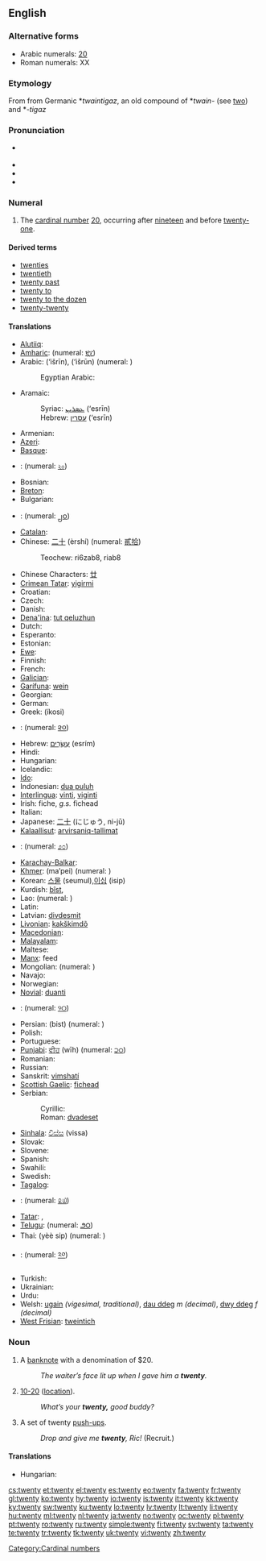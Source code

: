 ==English==

{{rank|appear|thoughts|former|662|twenty|lips|donations|George}}

===Alternative forms===
{{cardinalbox|en|19|20|21|nineteen|twenty-one|ord=twentieth}}
* Arabic numerals: [[20]] {{i|see for numerical forms in other scripts}}
* Roman numerals: XX
<!-- Please add other numerical forms to the page for 20 instead of here. -->

===Etymology===
From {{etyl|ang|en}} {{term|twentiġ|lang=ang}} from Germanic *''twaintigaz'', an old compound of *''twain-'' (see [[two]]) and *''-tigaz''

===Pronunciation===
* {{a|UK|US}} {{IPA|/ˈtwɛn.tiː/|/ˈtwɛ.ɾ̃iː/}}
* {{audio|en-uk-twenty.ogg|Audio (UK)}}
* {{audio|en-us-twenty.ogg|Audio (US)}}
* {{rhymes|ɛnti}}

===Numeral===
{{infl|en|numeral}}

# The [[cardinal number]] [[20]], occurring after [[nineteen]] and before [[twenty-one]].

====Derived terms====
* [[twenties]]
* [[twentieth]]
* [[twenty past]]
* [[twenty to]]
* [[twenty to the dozen]]
* [[twenty-twenty]]

====Translations====
{{trans-top|cardinal number}}
* [[Alutiiq]]: {{tø|ems|suinaq}}
* [[Amharic]]: {{t|am|ሐያ|tr=häya|sc=Ethi|xs=Amharic}} (numeral: [[፪፲]])
* Arabic: {{Arab|[[عشرين]]}} (‘išrīn), {{Arab|[[عشرون]]}} (‘išrūn) (numeral: {{Arab|[[٢٠]]}})
*: Egyptian Arabic: {{tø|arz|عشرين|tr=ʕashiriin|sc=Arab|xs=Egyptian Arabic}}
* Aramaic:
*: Syriac: [[ܥܣܪܝܢ]] (‘esrīn) {{c}}
*: Hebrew: [[עסרין]] (‘esrīn) {{c}}
* Armenian: {{t+|hy|քսան|tr=k'san}}
* [[Azeri]]: {{t|az|iyirmi|xs=Azeri}}
* [[Basque]]: {{t-|eu|hogei|xs=Basque}}
* {{trreq|Bengali}}: (numeral: [[২০]])
* Bosnian: {{t-|bs|dvadeset}}
* [[Breton]]: {{t|br|ugent|xs=Breton}}
* Bulgarian: {{t|bg|двадесет|tr=dvadeset}}
* {{trreq|Burmese}}: (numeral: [[၂၀]])
* [[Catalan]]: {{t+|ca|vint}}
* Chinese: [[二十]] (èrshí) (numeral: [[貳拾]])
*: Teochew: ri6zab8, riab8
* Chinese Characters: [[廿]]
* [[Crimean Tatar]]: [[yigirmi]]
* Croatian: {{t+|hr|dvadeset|alt=dvádeset}}
* Czech: {{t-|cs|dvacet}}
* Danish: {{t+|da|tyve}}
* [[Dena'ina]]: [[tut qeluzhun]]
* Dutch: {{t+|nl|twintig|f}}
* Esperanto: {{t-|eo|dudek|xs=Esperanto}}
* Estonian: {{t-|et|kakskümmend}}
* [[Ewe]]: {{tø|ee|blaeve|n|xs=Ewe}}
* Finnish: {{t+|fi|kaksikymmentä}}
* French: {{t+|fr|vingt|m}}
* [[Galician]]: {{t+|gl|vinte|xs=Galician}}
* [[Garífuna]]: [[wein]]
* Georgian: {{t-|ka|ოცი|tr=oc'i|sc=Geor|xs=Georgian}}
* German: {{t+|de|zwanzig|f}}
* Greek: {{t+|el|είκοσι}} (íkosi)
* {{trreq|Gujarati}}: (numeral: [[૨૦]])
* Hebrew: [[עשרים|עֶשְׂרִים]] (esrím) {{m|f}}
* Hindi: {{t+|hi|बीस|tr=bees|xs=Hindi}}
* Hungarian: {{t+|hu|húsz}}
* Icelandic: {{t+|is|tuttugu}}
* [[Ido]]: {{t+|io|duadek|xs=Ido}}
* Indonesian: [[dua puluh]]
* [[Interlingua]]: [[vinti]], [[viginti]]
* Irish: fiche, ''g.s.'' fichead
* Italian: {{t+|it|venti|m}}
* Japanese: [[二十]] (にじゅう, ni-jū)
* [[Kalaallisut]]: [[arvirsaniq-tallimat]]
{{trans-mid}}
* {{trreq|Kannada}}: (numeral: [[೨೦]])
* [[Karachay-Balkar]]: {{tø|krc|джыйырма|tr=jıyırma|sc=Cyrl}}
* [[Khmer]]: {{Khmr|[[ម្ភៃ]]}} (ma’pei) (numeral: {{Khmr|[[២០]]}})
* Korean: [[스물]] (seumul),[[이십]] (isip)
* Kurdish: [[bîst]], {{ku-Arab|[[بیست]]}}
* Lao: {{t-|lo|ຊາວ|tr=saaw|sc=Laoo|xs=Lao}} (numeral: {{Laoo|[[໒໐]]}})
* Latin: {{t-|la|viginti}}
* Latvian: [[divdesmit]]
* [[Livonian]]: [[kakškimdõ]]
* [[Macedonian]]: {{t|mk|дваесет|tr=dváeset}}
* [[Malayalam]]: {{t|ml|ഇരുപത്|sc=Mlym|xs=Malayalam}}
* Maltese: {{t|mt|għoxrin|xs=Maltese}}
* [[Manx]]: feed
* Mongolian: {{t|mn|хорь|tr=hor'|sc=Cyrl|xs=Mongolian}} (numeral: {{Mong|[[᠒᠐]]}})
* Navajo: {{tø|nv|naadiin|xs=Navajo}}
* Norwegian: {{t+|no|tjue}}
* [[Novial]]: [[duanti]]
* {{trreq|Oriya}}: (numeral: [[୨୦]])
* Persian: {{fa-Arab|[[بيست]]}} (bist) (numeral: {{fa-Arab|[[۲۰]]}})
* Polish: {{t+|pl|dwadzieścia}}
* Portuguese: {{t+|pt|vinte}}
* [[Punjabi]]: [[ਵੀਹ]] (wīh) (numeral: [[੨੦]])
* Romanian: {{t+|ro|douăzeci}}
* Russian: {{t+|ru|двадцать|tr=dvádtsat’}}
* Sanskrit: [[vimshatí]]
* [[Scottish Gaelic]]: [[fichead]]
* Serbian:
*: Cyrillic: {{t|sr|двадесет|sc=Cyrl}}
*: Roman: [[dvadeset]]
* [[Sinhala]]: [[විස්ස]] (vissa)
* Slovak: {{t|sk|dvajset}}
* Slovene: {{t|sl|dvajset}}
* Spanish: {{t+|es|veinte}}
* Swahili: {{t|sw|ishirini|xs=Swahili}}
* Swedish: {{t+|sv|tjugo}}
* [[Tagalog]]: {{t|tl|dalawampu|xs=Tagalog}}
* {{trreq|Tamil}}: (numeral: [[௨௰]])
* [[Tatar]]: {{t+|tt|егерме|sc=Cyrl|xs=Tatar}}, {{t-|tt|yegerme|xs=Tatar}}
* [[Telugu]]: {{t|te|ఇరవై}} (numeral: [[౨౦]])
* Thai: {{Thai|[[ยี่สิบ]]}} (yèè sip) (numeral: {{Thai|[[๒๐]]}})
* {{trreq|Tibetan}}: (numeral: [[༢༠]])
* Turkish: {{t+|tr|yirmi}}
* Ukrainian: {{t|uk|двайцять|tr=dvajtsjat’|xs=Ukrainian}}
* Urdu: {{t-|ur|بیس|tr=bees|xs=Urdu}}
* Welsh: [[ugain]] ''(vigesimal, traditional)'', [[dau ddeg]] ''m (decimal)'', [[dwy ddeg]] ''f (decimal)''
* [[West Frisian]]: [[tweintich]]
{{trans-bottom}}

===Noun===
{{en-noun|twenties}}

# {{colloquial}} A [[banknote]] with a denomination of $20.
#: ''The waiter’s face lit up when I gave him a '''twenty'''.''
# {{context|CB|_|slang}} [[10-20]] ([[location]]).
#: ''What’s your '''twenty,''' good buddy?''
# {{military}} A set of twenty [[push-up]]s.
#: ''Drop and give me '''twenty''', Ric!''  (Recruit.)

====Translations====
{{trans-top|a banknote with a denomination of $20}}
* Hungarian: {{t|hu|húszas}}
{{trans-mid}}
{{trans-bottom}}

{{trans-top|CB slang - location}}
{{trans-mid}}
{{trans-bottom}}

[[Category:Cardinal numbers]]

[[cs:twenty]]
[[et:twenty]]
[[el:twenty]]
[[es:twenty]]
[[eo:twenty]]
[[fa:twenty]]
[[fr:twenty]]
[[gl:twenty]]
[[ko:twenty]]
[[hy:twenty]]
[[io:twenty]]
[[is:twenty]]
[[it:twenty]]
[[kk:twenty]]
[[ky:twenty]]
[[sw:twenty]]
[[ku:twenty]]
[[lo:twenty]]
[[lv:twenty]]
[[lt:twenty]]
[[li:twenty]]
[[hu:twenty]]
[[ml:twenty]]
[[nl:twenty]]
[[ja:twenty]]
[[no:twenty]]
[[oc:twenty]]
[[pl:twenty]]
[[pt:twenty]]
[[ro:twenty]]
[[ru:twenty]]
[[simple:twenty]]
[[fi:twenty]]
[[sv:twenty]]
[[ta:twenty]]
[[te:twenty]]
[[tr:twenty]]
[[tk:twenty]]
[[uk:twenty]]
[[vi:twenty]]
[[zh:twenty]]